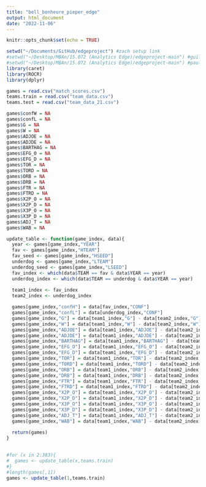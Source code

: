 ```yaml
---
title: "bell_bonheure_pieper_edge"
output: html_document
date: "2022-11-06"
---
```


```r
knitr::opts_chunk$set(echo = TRUE)
```

```r
setwd("~/Documents/GitHub/edgeproject") #zach setup link
#setwd("~/Desktop/MBAn/15.072 (Analytics Edge)/edgeproject-main") #guillaume setup link
#setwd("~/Desktop/MBAn/15.072 (Analytics Edge)/edgeproject-main") #paula setup link
library(caret)
library(ROCR)
library(dplyr)
```

```r
games = read.csv("match_scores.csv")
teams.train = read.csv("team_data.csv")
teams.test = read.csv("team_data_21.csv")
```

```r
games$confW = NA
games$confL = NA
games$G = NA
games$W = NA
games$ADJOE = NA
games$ADJDE = NA
games$BARTHAG = NA
games$EFG_O = NA
games$EFG_D = NA
games$TOR = NA
games$TORD = NA
games$ORB = NA
games$DRB = NA
games$FTR = NA
games$FTRD = NA
games$X2P_O = NA
games$X2P_D = NA
games$X3P_O = NA
games$X3P_D = NA
games$ADJ_T = NA
games$WAB = NA
```

```r
update_table <- function(game_index, data){
  year <- games[game_index,"YEAR"]
  fav <- games[game_index,"HTEAM"]
  fav_seed <- games[game_index,"HSEED"]
  underdog <- games[game_index,"LTEAM"]
  underdog_seed <- games[game_index,"LSEED"]
  fav_index <- which(data$TEAM == fav & data$YEAR == year)
  underdog_index <- which(data$TEAM == underdog & data$YEAR == year)
  
  team1_index <- fav_index
  team2_index <- underdog_index

  games[game_index,"confH"] = data[fav_index,"CONF"]
  games[game_index,"confL"] = data[underdog_index,"CONF"]
  games[game_index,"G"] = data[team1_index,"G"] - data[team2_index,"G"]
  games[game_index,"W"] = data[team1_index,"W"] - data[team2_index,"W"]
  games[game_index,"ADJOE"] = data[team1_index,"ADJOE"] - data[team2_index,"ADJOE"]
  games[game_index,"ADJDE"] = data[team1_index,"ADJDE"] - data[team2_index,"ADJDE"]
  games[game_index,"BARTHAG"] = data[team1_index,"BARTHAG"] - data[team2_index,"BARTHAG"]
  games[game_index,"EFG_O"] = data[team1_index,"EFG_O"] - data[team2_index,"EFG_O"]
  games[game_index,"EFG_D"] = data[team1_index,"EFG_D"] - data[team2_index,"EFG_D"]
  games[game_index,"TOR"] = data[team1_index,"TOR"] - data[team2_index,"TOR"]
  games[game_index,"TORD"] = data[team1_index,"TORD"] - data[team2_index,"TORD"]
  games[game_index,"ORB"] = data[team1_index,"ORB"] - data[team2_index,"ORB"]
  games[game_index,"DRB"] = data[team1_index,"DRB"] - data[team2_index,"DRB"]
  games[game_index,"FTR"] = data[team1_index,"FTR"] - data[team2_index,"FTR"]
  games[game_index,"FTRD"] = data[team1_index,"FTRD"] - data[team2_index,"FTRD"]
  games[game_index,"X2P_O"] = data[team1_index,"X2P_O"] - data[team2_index,"X2P_O"]
  games[game_index,"X2P_D"] = data[team1_index,"X2P_D"] - data[team2_index,"X2P_D"]
  games[game_index,"X3P_O"] = data[team1_index,"X3P_O"] - data[team2_index,"X3P_O"]
  games[game_index,"X3P_D"] = data[team1_index,"X3P_D"] - data[team2_index,"X3P_D"]
  games[game_index,"ADJ_T"] = data[team1_index,"ADJ_T"] - data[team2_index,"ADJ_T"]
  games[game_index,"WAB"] = data[team1_index,"WAB"] - data[team2_index,"WAB"]
  
  return(games)
}
  
```

```r
#for (x in 2:383){
#  games <- update_table(x,teams.train)
#}
#length(games[,1])
games <- update_table(1,teams.train)
```